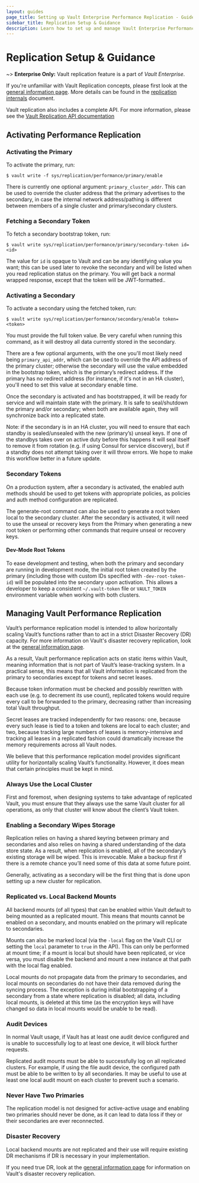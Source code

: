 ```yaml
---
layout: guides
page_title: Setting up Vault Enterprise Performance Replication - Guides
sidebar_title: Replication Setup & Guidance
description: Learn how to set up and manage Vault Enterprise Performance Replication.
---
```


# Replication Setup &amp; Guidance

~> **Enterprise Only:** Vault replication feature is a part of _Vault Enterprise_.

If you're unfamiliar with Vault Replication concepts, please first look at the
[general information page](/vault/docs/enterprise/replication). More
details can be found in the
[replication internals](/vault/docs/internals/replication) document.

Vault replication also includes a complete API. For more information, please see
the [Vault Replication API documentation](/vault/api-docs/system/replication)

## Activating Performance Replication

### Activating the Primary

To activate the primary, run:

    $ vault write -f sys/replication/performance/primary/enable

There is currently one optional argument: `primary_cluster_addr`. This can be
used to override the cluster address that the primary advertises to the
secondary, in case the internal network address/pathing is different between
members of a single cluster and primary/secondary clusters.

### Fetching a Secondary Token

To fetch a secondary bootstrap token, run:

    $ vault write sys/replication/performance/primary/secondary-token id=<id>

The value for `id` is opaque to Vault and can be any identifying value you want;
this can be used later to revoke the secondary and will be listed when you read
replication status on the primary. You will get back a normal wrapped response,
except that the token will be JWT-formatted..

### Activating a Secondary

To activate a secondary using the fetched token, run:

    $ vault write sys/replication/performance/secondary/enable token=<token>

You must provide the full token value. Be very careful when running this
command, as it will destroy all data currently stored in the secondary.

There are a few optional arguments, with the one you'll most likely need being
`primary_api_addr`, which can be used to override the API address of the
primary cluster; otherwise the secondary will use the value embedded in the
bootstrap token, which is the primary’s redirect address. If the primary has no
redirect address (for instance, if it's not in an HA cluster), you'll need to
set this value at secondary enable time.

Once the secondary is activated and has bootstrapped, it will be ready for
service and will maintain state with the primary. It is safe to seal/shutdown
the primary and/or secondary; when both are available again, they will
synchronize back into a replicated state.

Note: if the secondary is in an HA cluster, you will need to ensure that each
standby is sealed/unsealed with the new (primary’s) unseal keys. If one of the
standbys takes over on active duty before this happens it will seal itself to
remove it from rotation (e.g. if using Consul for service discovery), but if a
standby does not attempt taking over it will throw errors. We hope to make this
workflow better in a future update.

### Secondary Tokens

On a production system, after a secondary is activated, the enabled
auth methods should be used to get tokens with appropriate policies,
as policies and auth method configuration are replicated.

The generate-root command can also be used to generate a root token local to
the secondary cluster. After the secondary is activated, it will need to use the unseal or recovery keys from the Primary when generating a new root token or performing other commands that require unseal or recovery keys.

#### Dev-Mode Root Tokens

To ease development and testing, when both the primary and secondary are
running in development mode, the initial root token created by the primary
(including those with custom IDs specified with `-dev-root-token-id`) will be
populated into the secondary upon activation. This allows a developer to keep a
consistent `~/.vault-token` file or `VAULT_TOKEN` environment variable when
working with both clusters.

## Managing Vault Performance Replication

Vault’s performance replication model is intended to allow horizontally scaling Vault’s
functions rather than to act in a strict Disaster Recovery (DR) capacity. For more information on Vault's disaster recovery replication, look at the
[general information page](/vault/docs/enterprise/replication).

As a result, Vault performance replication acts on static items within Vault, meaning
information that is not part of Vault’s lease-tracking system. In a practical
sense, this means that all Vault information is replicated from the primary to
secondaries except for tokens and secret leases.

Because token information must be checked and possibly rewritten with each use
(e.g. to decrement its use count), replicated tokens would require every call
to be forwarded to the primary, decreasing rather than increasing total Vault
throughput.

Secret leases are tracked independently for two reasons: one, because every
such lease is tied to a token and tokens are local to each cluster; and two,
because tracking large numbers of leases is memory-intensive and tracking all
leases in a replicated fashion could dramatically increase the memory
requirements across all Vault nodes.

We believe that this performance replication model provides significant utility for horizontally scaling Vault’s functionality. However, it does mean
that certain principles must be kept in mind.

### Always Use the Local Cluster

First and foremost, when designing systems to take advantage of replicated
Vault, you must ensure that they always use the same Vault cluster for all
operations, as only that cluster will know about the client’s Vault token.

### Enabling a Secondary Wipes Storage

Replication relies on having a shared keyring between primary and secondaries
and also relies on having a shared understanding of the data store state. As a
result, when replication is enabled, all of the secondary’s existing storage
will be wiped. This is irrevocable. Make a backup first if there is a remote
chance you’ll need some of this data at some future point.

Generally, activating as a secondary will be the first thing that is done upon
setting up a new cluster for replication.

### Replicated vs. Local Backend Mounts

All backend mounts (of all types) that can be enabled within Vault default to
being mounted as a replicated mount. This means that mounts cannot be enabled
on a secondary, and mounts enabled on the primary will replicate to
secondaries.

Mounts can also be marked local (via the `-local` flag on the Vault CLI or
setting the `local` parameter to `true` in the API). This can only be performed
at mount time; if a mount is local but should have been replicated, or vice
versa, you must disable the backend and mount a new instance at that path with
the local flag enabled.

Local mounts do not propagate data from the primary to secondaries, and local
mounts on secondaries do not have their data removed during the syncing
process. The exception is during initial bootstrapping of a secondary from a
state where replication is disabled; all data, including local mounts, is
deleted at this time (as the encryption keys will have changed so data in local
mounts would be unable to be read).

### Audit Devices

In normal Vault usage, if Vault has at least one audit device configured and
is unable to successfully log to at least one device, it will block further
requests.

Replicated audit mounts must be able to successfully log on all replicated
clusters. For example, if using the file audit device, the configured path must
be able to be written to by all secondaries. It may be useful to use at least
one local audit mount on each cluster to prevent such a scenario.

### Never Have Two Primaries

The replication model is not designed for active-active usage and enabling two
primaries should never be done, as it can lead to data loss if they or their
secondaries are ever reconnected.

### Disaster Recovery

Local backend mounts are not replicated and their use will require existing DR
mechanisms if DR is necessary in your implementation.

If you need true DR, look at the
[general information page](/vault/docs/enterprise/replication) for information on Vault's disaster recovery replication.
